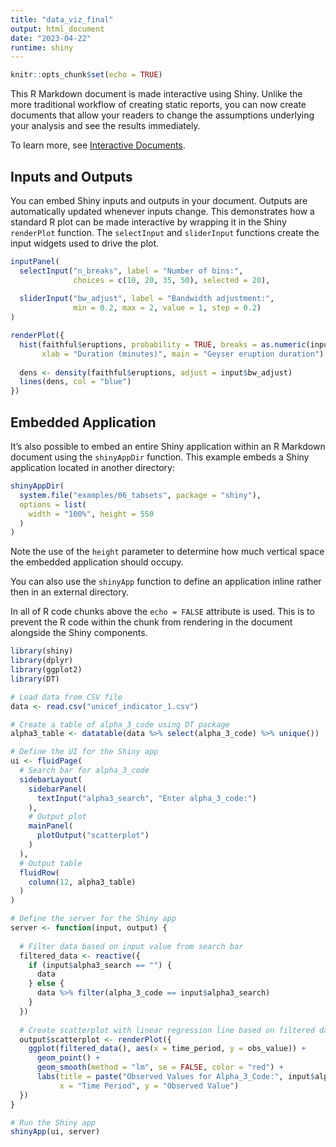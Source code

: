 ```yaml
---
title: "data_viz_final"
output: html_document
date: "2023-04-22"
runtime: shiny
---
```


```r
knitr::opts_chunk$set(echo = TRUE)
```

This R Markdown document is made interactive using Shiny. Unlike the more traditional workflow of creating static reports, you can now create documents that allow your readers to change the assumptions underlying your analysis and see the results immediately. 

To learn more, see [Interactive Documents](http://rmarkdown.rstudio.com/authoring_shiny.html).

## Inputs and Outputs

You can embed Shiny inputs and outputs in your document. Outputs are automatically updated whenever inputs change.  This demonstrates how a standard R plot can be made interactive by wrapping it in the Shiny `renderPlot` function. The `selectInput` and `sliderInput` functions create the input widgets used to drive the plot.

```r
inputPanel(
  selectInput("n_breaks", label = "Number of bins:",
              choices = c(10, 20, 35, 50), selected = 20),
  
  sliderInput("bw_adjust", label = "Bandwidth adjustment:",
              min = 0.2, max = 2, value = 1, step = 0.2)
)

renderPlot({
  hist(faithful$eruptions, probability = TRUE, breaks = as.numeric(input$n_breaks),
       xlab = "Duration (minutes)", main = "Geyser eruption duration")
  
  dens <- density(faithful$eruptions, adjust = input$bw_adjust)
  lines(dens, col = "blue")
})
```

## Embedded Application

It's also possible to embed an entire Shiny application within an R Markdown document using the `shinyAppDir` function. This example embeds a Shiny application located in another directory:

```r
shinyAppDir(
  system.file("examples/06_tabsets", package = "shiny"),
  options = list(
    width = "100%", height = 550
  )
)
```

Note the use of the `height` parameter to determine how much vertical space the embedded application should occupy.

You can also use the `shinyApp` function to define an application inline rather then in an external directory.

In all of R code chunks above the `echo = FALSE` attribute is used. This is to prevent the R code within the chunk from rendering in the document alongside the Shiny components.

```r
library(shiny)
library(dplyr)
library(ggplot2)
library(DT)

# Load data from CSV file
data <- read.csv("unicef_indicator_1.csv")

# Create a table of alpha_3_code using DT package
alpha3_table <- datatable(data %>% select(alpha_3_code) %>% unique())

# Define the UI for the Shiny app
ui <- fluidPage(
  # Search bar for alpha_3_code
  sidebarLayout(
    sidebarPanel(
      textInput("alpha3_search", "Enter alpha_3_code:")
    ),
    # Output plot
    mainPanel(
      plotOutput("scatterplot")
    )
  ),
  # Output table
  fluidRow(
    column(12, alpha3_table)
  )
)

# Define the server for the Shiny app
server <- function(input, output) {
  
  # Filter data based on input value from search bar
  filtered_data <- reactive({
    if (input$alpha3_search == "") {
      data
    } else {
      data %>% filter(alpha_3_code == input$alpha3_search)
    }
  })
  
  # Create scatterplot with linear regression line based on filtered data
  output$scatterplot <- renderPlot({
    ggplot(filtered_data(), aes(x = time_period, y = obs_value)) +
      geom_point() +
      geom_smooth(method = "lm", se = FALSE, color = "red") +
      labs(title = paste("Observed Values for Alpha_3_Code:", input$alpha3_search),
           x = "Time Period", y = "Observed Value")
  })
}

# Run the Shiny app
shinyApp(ui, server)

```

